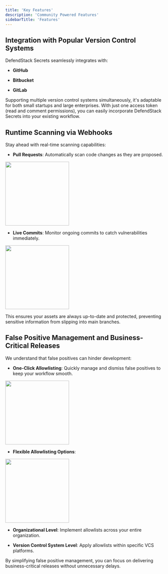 ```yaml
---
title: 'Key Features'
description: 'Community Powered Features'
sidebarTitle: 'Features'
---
```


## **Integration with Popular Version Control Systems**

DefendStack Secrets seamlessly integrates with:

* **GitHub**

* **Bitbucket**

* **GitLab**

Supporting multiple version control systems simultaneously, it's adaptable for both small startups and large enterprises. With just one access token (read and comment permissions), you can easily incorporate DefendStack Secrets into your existing workflow.

## **Runtime Scanning via Webhooks**

Stay ahead with real-time scanning capabilities:

* **Pull Requests**: Automatically scan code changes as they are proposed.&#x20;

<img height="200" src="/pr.png" />

* **Live Commits**: Monitor ongoing commits to catch vulnerabilities immediately.

<img height="200" src="/commit.png" />

This ensures your assets are always up-to-date and protected, preventing sensitive information from slipping into main branches.

## **False Positive Management and Business-Critical Releases**

We understand that false positives can hinder development:

* **One-Click Allowlisting**: Quickly manage and dismiss false positives to keep your workflow smooth.

<img height="200" src="/allowlist-2.png" />

* **Flexible Allowlisting Options**:

<img height="200" src="/allowlist.png" />

* **Organizational Level**: Implement allowlists across your entire organization.

* **Version Control System Level**: Apply allowlists within specific VCS platforms.

By simplifying false positive management, you can focus on delivering business-critical releases without unnecessary delays.

